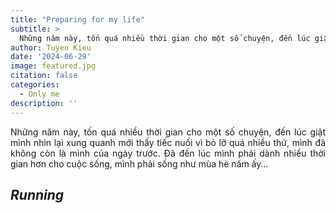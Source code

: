 ```yaml
---
title: "Preparing for my life"
subtitle: >
  Những năm này, tốn quá nhiều thời gian cho một số chuyện, đến lúc giật mình nhìn lại xung quanh mới thấy tiếc nuối vì bỏ lỡ quá nhiều thứ...
author: Tuyen Kieu
date: '2024-06-29'
image: featured.jpg
citation: false
categories:
  - Only me
description: ''
---
```


<p style="text-align:justify">Những năm này, tốn quá nhiều thời gian cho một số chuyện, đến lúc giật mình nhìn lại xung quanh mới thấy tiếc nuối vì bỏ lỡ quá nhiều thứ, mình đã không còn là mình của ngày trước. Đã đến lúc mình phải dành nhiều thời gian hơn cho cuộc sống, mình phải sống như mùa hè năm ấy...</p>

::: {.callout}
## _Running_

<p></p>

<p style="text-align:justify"></p>

:::
